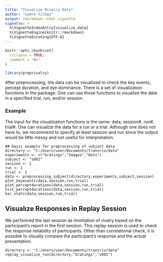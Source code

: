 ```yaml
---
title: "Visualize Rivalry Data"
author: "Cemre Yilmaz"
output: rmarkdown::html_vignette
vignette: >
  %\VignetteIndexEntry{visualize_data}
  %\VignetteEngine{knitr::rmarkdown}
  %\VignetteEncoding{UTF-8}
---
```


```r
knitr::opts_chunk$set(
  collapse = TRUE,
  comment = "#>"
)
```

```r
library(preprivalry)
```
After preprocessing, the data can be visualized to check the key events, percept duration, and eye dominance. There is a set of visualization functions in the package. One can use those functions to visualize the data in a specified trial, run, and/or session. 

### Example
The input for the visualization functions is the same: data, session#, run#, trial#. One can visualize the data for a run or a trial. Although one does not have to, we recommend to specify at least session and run since the output would be little messy and not useful for interpretation.

```
## basic example for preprocessing of subject data
directory <- "C:/Users/user/Documents/transriv/data"
experiments <- c("Gratings","Images","Dots")
subject <- "s001"
session <- 1
run <- 1
trial <- 1
data <- preprocessing_subject(directory,experiments,subject,session)
plot_keyevents(data,session,run,trial)
plot_perceptdurations(data,session,run,trial)
hist_perceptdurations(data,session,run,trial)
bar_stats(data,session,run,trial)
```

## Visualıze Responses in Replay Session
We perfomred the last session as immitation of rivalry based on the participant's report in the first session. This replay session is used to check the response reliability of participants. Other than correlational check, it is possible to visually compare the participant's response and the actual presentation.
```
directory <- "C:/Users/user/Documents/transriv/data"
replay_visualize_run(directory,"Gratings","s001")
```
